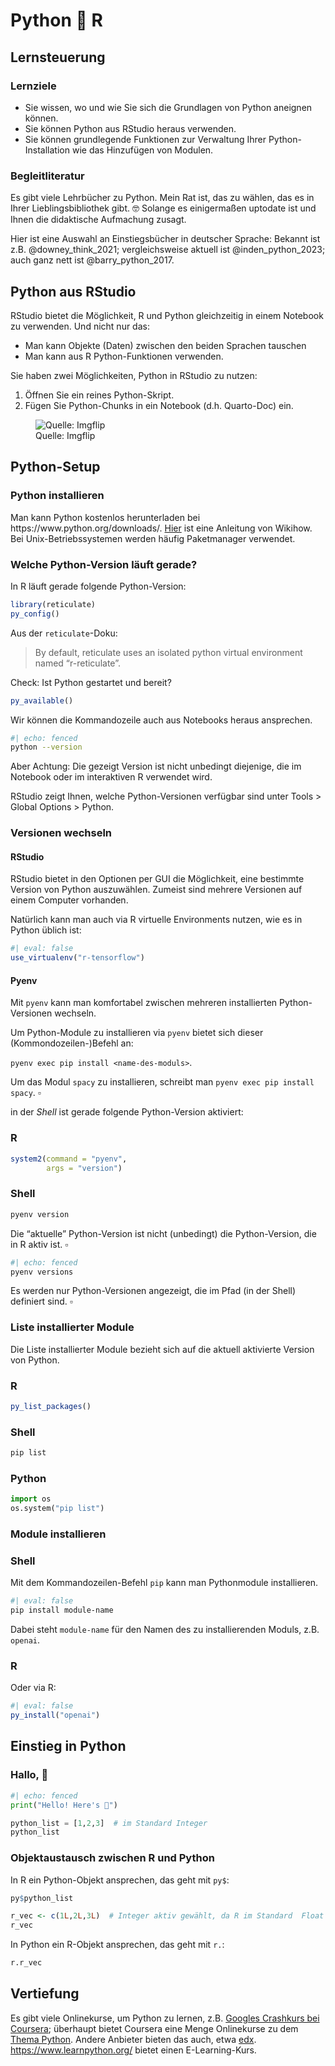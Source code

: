 # Python 💖 R

## Lernsteuerung


### Lernziele


- Sie wissen, wo und wie Sie sich die Grundlagen von Python aneignen können.
- Sie können Python aus RStudio heraus verwenden.
- Sie können grundlegende Funktionen zur Verwaltung Ihrer Python-Installation wie das Hinzufügen von Modulen.


### Begleitliteratur


Es gibt viele Lehrbücher zu Python. Mein Rat ist, das zu wählen, das es in Ihrer Lieblingsbibliothek gibt. 🤓 Solange es einigermaßen uptodate ist und Ihnen die didaktische Aufmachung zusagt.

Hier ist eine Auswahl an Einstiegsbücher in deutscher Sprache: Bekannt ist z.B. @downey_think_2021; vergleichsweise aktuell ist @inden_python_2023; auch ganz nett ist @barry_python_2017.





## Python aus RStudio

RStudio bietet die Möglichkeit, R und Python gleichzeitig in einem Notebook zu verwenden. Und nicht nur das:

- Man kann Objekte (Daten) zwischen den beiden Sprachen tauschen
- Man kann aus R Python-Funktionen verwenden.


Sie haben zwei Möglichkeiten, Python in RStudio zu nutzen:

1. Öffnen Sie ein reines Python-Skript.
2. Fügen Sie Python-Chunks in ein Notebook (d.h. Quarto-Doc) ein.


![Quelle: Imgflip](img/toogood.gif)


## Python-Setup


### Python installieren


Man kann Python kostenlos herunterladen bei https://www.python.org/downloads/. [Hier](https://de.wikihow.com/Python-installieren) ist eine Anleitung von Wikihow. Bei Unix-Betriebssystemen werden häufig Paketmanager verwendet.


### Welche Python-Version läuft gerade?

In R läuft gerade folgende Python-Version:

```r
library(reticulate)
py_config()
```




Aus der `reticulate`-Doku: 

>    By default, reticulate uses an isolated python virtual environment named “r-reticulate”.




Check: Ist Python gestartet und bereit?

```r
py_available()
```




Wir können die Kommandozeile auch aus Notebooks heraus ansprechen.



```zsh
#| echo: fenced
python --version
```


Aber Achtung: Die gezeigt Version ist nicht unbedingt diejenige, die im Notebook oder im interaktiven R verwendet wird.





RStudio zeigt Ihnen, welche Python-Versionen verfügbar sind unter Tools > Global Options > Python.



### Versionen wechseln


#### RStudio

RStudio bietet in den Optionen per GUI die Möglichkeit, eine bestimmte Version von Python auszuwählen. 
Zumeist sind mehrere Versionen auf einem Computer vorhanden.

Natürlich kann man auch via R virtuelle Environments nutzen, wie es in Python üblich ist:

```r
#| eval: false
use_virtualenv("r-tensorflow")
```


#### Pyenv

Mit `pyenv` kann man komfortabel zwischen mehreren installierten Python-Versionen wechseln.


Um Python-Module zu installieren via `pyenv` bietet sich dieser (Kommondozeilen-)Befehl an:

`pyenv exec pip install <name-des-moduls>`.

:::{#exm-spacy-pip}
Um das Modul `spacy` zu installieren, schreibt man `pyenv exec pip install spacy`. $\square$
:::




in der *Shell* ist gerade folgende Python-Version aktiviert:


:::{.panel-tabset}

### R

```r
system2(command = "pyenv",
        args = "version")
```

### Shell

```zsh
pyenv version
```

:::


::: calllout-caution
Die "aktuelle" Python-Version ist nicht (unbedingt) die Python-Version, die in R aktiv ist. $\square$
:::




```zsh
#| echo: fenced
pyenv versions
```

:::callout-caution
Es werden nur Python-Versionen angezeigt, die im Pfad (in der Shell) definiert sind. $\square$
:::







### Liste installierter Module

Die Liste installierter Module bezieht sich auf die aktuell aktivierte Version von Python.


:::{.panel-tabset}

### R

```r
py_list_packages()
```


### Shell

```zsh
pip list
```


### Python

```python
import os
os.system("pip list")
```


:::

### Module installieren


:::{.panel-tabset}

### Shell

Mit dem Kommandozeilen-Befehl `pip` kann man Pythonmodule installieren.


```zsh
#| eval: false
pip install module-name
```

Dabei steht `module-name` für den Namen des zu installierenden Moduls, z.B. `openai`.



### R




Oder via R:

```r
#| eval: false
py_install("openai")
```


:::



## Einstieg in Python


### Hallo, 🐍

```python
#| echo: fenced
print("Hello! Here's 🐍")

python_list = [1,2,3]  # im Standard Integer
python_list
```


### Objektaustausch zwischen R und Python

In R ein Python-Objekt ansprechen, das geht mit `py$`:

```r
py$python_list

r_vec <- c(1L,2L,3L)  # Integer aktiv gewählt, da R im Standard  Float wählt
r_vec
```


In Python ein R-Objekt ansprechen, das geht mit `r.`:


```python
r.r_vec
```


















## Vertiefung

Es gibt viele Onlinekurse, um Python zu lernen, z.B. [Googles Crashkurs bei Coursera](https://www.coursera.org/learn/python-crash-course); überhaupt bietet Coursera eine Menge Onlinekurse zu dem [Thema Python](https://www.coursera.org/courses?query=python). 
Andere Anbieter bieten das auch, etwa [edx](https://www.edx.org/learn/python).
<https://www.learnpython.org/> bietet einen E-Learning-Kurs.

